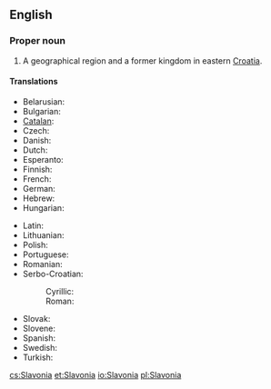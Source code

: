 ==English==
{{wikipedia}}

===Proper noun===
{{en-proper noun}}

# A geographical region and a former kingdom in eastern [[Croatia]].

====Translations====
{{trans-top|region of Croatia}}
* Belarusian: {{t-|be|Славонія}}
* Bulgarian: {{t-|bg|Славония}}
* [[Catalan]]: {{t-|ca|Eslavònia}}
* Czech: {{t-|cs|Slavonie}}
* Danish: {{t-|da|Slavonien}}
* Dutch: {{t-|nl|Slavonië}}
* Esperanto: {{t-|eo|Slavonio}}
* Finnish: {{t-|fi|Slavonia}}
* French: {{t+|fr|Slavonie}}
* German: {{t-|de|Slawonien}}
* Hebrew: {{t-|he|סלבוניה}}
* Hungarian: {{t-|hu|Szlavónia}}
{{trans-mid}}
* Latin: {{t-|la|Sclavonia}}
* Lithuanian: {{t-|lt|Slavonija}}
* Polish: {{t-|pl|Slawonia}}
* Portuguese: {{t-|pt|Eslavônia}}
* Romanian: {{t-|ro|Slavonia}}
* Serbo-Croatian:
*: Cyrillic: {{t-|sh|Славонија|f|alt=Сла̀во̄нија|sc=Cyrl}}
*: Roman: {{t-|sh|Slavonija|f|alt=Slàvōnija}}
* Slovak: {{t-|sk|Slavónsko}}
* Slovene: {{t-|sl|Slavonija|f}}
* Spanish: {{t-|es|Eslavonia}}
* Swedish: {{t-|sv|Slavonien}}
* Turkish: {{t-|tr|Slavonya}}
{{trans-bottom}}

[[cs:Slavonia]]
[[et:Slavonia]]
[[io:Slavonia]]
[[pl:Slavonia]]